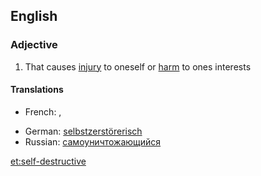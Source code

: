 ==English==

===Adjective===
{{en-adj|pos=[[self]]-[[destructive]]}}

# That causes [[injury]] to oneself or [[harm]] to ones interests

====Translations====
{{trans-top|that causes injury to oneself or harm to ones interests}}
* French: {{t+|fr|autodestructeur|m}}, {{t+|fr|autodestructrice|f}}
{{trans-mid}}
* German: [[selbstzerstörerisch]]
* Russian: [[самоуничтожающийся]]
{{trans-bottom}}

[[et:self-destructive]]